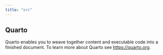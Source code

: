 ```yaml
---
title: "src"
---
```


## Quarto

Quarto enables you to weave together content and executable code into a finished document. To learn more about Quarto see <https://quarto.org>.
